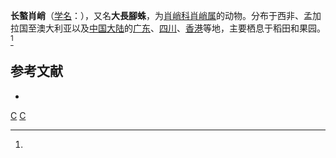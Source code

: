 {{Speciesbox
| taxon = Tetragnatha mandibulata
| image = Tetragnatha.mandibulata.female.1.-.tanikawa.jpg
| binomial_authority = (Walckenaer, 1842)<ref name='id13426'>{{cite web| url =http://www.bioinfo.cn/db05/BjdwSpecies.php?action=view&id=13426| title =长螯肖峭| work =《中国动物物种编目数据库》| publisher =中国科学院微生物研究所| author =中国科学院动物研究所| accessdate =2009-04-28| deadurl =yes| archiveurl =https://web.archive.org/web/20160305072249/http://www.bioinfo.cn/db05/BjdwSpecies.php?action=view&id=13426| archivedate =2016-03-05}}</ref>
}}

'''长螯肖峭'''（[[学名|学名]]：{{lang|la|''Tetragnatha mandibulata''}}），又名'''大長腳蛛'''，为[[肖峭科|肖峭科]][[肖峭属|肖峭属]]的动物。分布于西非、孟加拉国至澳大利亚以及[[中国大陆|中国大陆]]的[[广东|广东]]、[[四川|四川]]、[[香港|香港]]等地，主要栖息于稻田和果园。<ref name='id13426'/>

== 参考文献 ==
{{reflist}}
* {{TaiBNET| zh=大長腳蛛 | id=312629 | binomial=Tetragnatha mandibulata | authority=Walckenaer, 1842 | var= | accessdate=2013-01-24}}

{{taxonbar}}
[[Category:_1842年描述的动物|C]]
[[Category:肖峭属|C]]